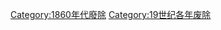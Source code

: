 {{discat|186|1|1860|1862}}
{{Commonscat|1861 disestablishments}}

[[Category:1860年代廢除|Category:1860年代廢除]]
[[Category:19世纪各年废除|Category:19世纪各年废除]]